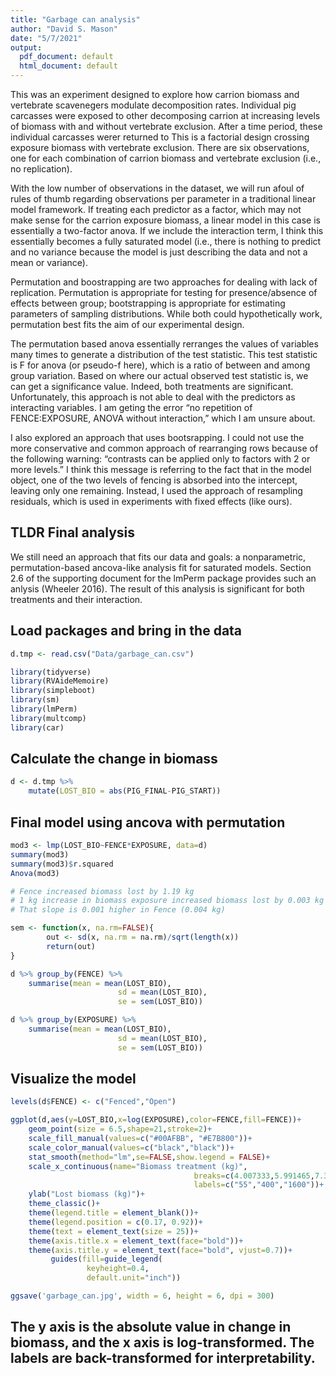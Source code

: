 ```yaml
---
title: "Garbage can analysis"
author: "David S. Mason"
date: "5/7/2021"
output:
  pdf_document: default
  html_document: default
---
```

This was an experiment designed to explore how carrion biomass and vertebrate scavenegers modulate decomposition rates. Individual pig carcasses were exposed to other decomposing carrion at increasing levels of biomass with and without vertebrate exclusion. After a time period, these individual carcasses werer returned to  This is a factorial design crossing exposure biomass with vertebrate exclusion. There are six observations, one for each combination of carrion biomass and vertebrate exclusion (i.e., no replication). 

With the low number of observations in the dataset, we will run afoul of rules of thumb regarding observations per parameter in a traditional linear model framework. If treating each predictor as a factor, which may not make sense for the carrion exposure biomass, a linear model in this case is essentially a two-factor anova. If we include the interaction term, I think this essentially becomes a fully saturated model (i.e., there is nothing to predict and no variance because the model is just describing the data and not a mean or variance). 

Permutation and boostrapping are two approaches for dealing with lack of replication. Permutation is appropriate for testing for presence/absence of effects between group; bootstrapping is appropriate for estimating parameters of sampling distributions. While both could hypothetically work, permutation best fits the aim of our experimental design.

The permutation based anova essentially rerranges the values of variables many times to generate a distribution of the test statistic. This test statistic is F for anova (or pseudo-f here), which is a ratio of between and among group variation. Based on where our actual observed test statistic is, we can get a significance value. Indeed, both treatments are significant. Unfortunately, this approach is not able to deal with the predictors as interacting variables. I am geting the error "no repetition of FENCE:EXPOSURE, ANOVA without interaction," which I am unsure about.

I also explored an approach that uses bootsrapping. I could not use the more conservative and common approach of rearranging rows because of the following warning: "contrasts can be applied only to factors with 2 or more levels." I think this message is referring to the fact that in the model object, one of the two levels of fencing is absorbed into the intercept, leaving only one remaining. Instead, I used the approach of resampling residuals, which is used in experiments with fixed effects (like ours). 

## TLDR Final analysis

We still need an approach that fits our data and goals: a nonparametric, permutation-based ancova-like analysis fit for saturated models. Section 2.6 of the supporting document for the lmPerm package provides such an anlysis (Wheeler 2016). The result of this analysis is significant for both treatments and their interaction. 


## Load packages and bring in the data
```r
d.tmp <- read.csv("Data/garbage_can.csv")

library(tidyverse)
library(RVAideMemoire)
library(simpleboot)
library(sm)
library(lmPerm)
library(multcomp)
library(car)
```
## Calculate the change in biomass
```r
d <- d.tmp %>% 
	mutate(LOST_BIO = abs(PIG_FINAL-PIG_START))
```
## Final model using ancova with permutation
```r
mod3 <- lmp(LOST_BIO~FENCE*EXPOSURE, data=d)
summary(mod3) 
summary(mod3)$r.squared
Anova(mod3)

# Fence increased biomass lost by 1.19 kg
# 1 kg increase in biomass exposure increased biomass lost by 0.003 kg
# That slope is 0.001 higher in Fence (0.004 kg) 

sem <- function(x, na.rm=FALSE){
		out <- sd(x, na.rm = na.rm)/sqrt(length(x))
		return(out)
}

d %>% group_by(FENCE) %>% 
	summarise(mean = mean(LOST_BIO),
						sd = mean(LOST_BIO),
						se = sem(LOST_BIO))

d %>% group_by(EXPOSURE) %>% 
	summarise(mean = mean(LOST_BIO),
						sd = mean(LOST_BIO),
						se = sem(LOST_BIO))
```

## Visualize the model
```r

levels(d$FENCE) <- c("Fenced","Open")

ggplot(d,aes(y=LOST_BIO,x=log(EXPOSURE),color=FENCE,fill=FENCE))+
	geom_point(size = 6.5,shape=21,stroke=2)+
	scale_fill_manual(values=c("#00AFBB", "#E7B800"))+
	scale_color_manual(values=c("black","black"))+
	stat_smooth(method="lm",se=FALSE,show.legend = FALSE)+
	scale_x_continuous(name="Biomass treatment (kg)",
										 breaks=c(4.007333,5.991465,7.377759),
										 labels=c("55","400","1600"))+
	ylab("Lost biomass (kg)")+
	theme_classic()+
	theme(legend.title = element_blank())+
	theme(legend.position = c(0.17, 0.92))+
	theme(text = element_text(size = 25))+
	theme(axis.title.x = element_text(face="bold"))+
	theme(axis.title.y = element_text(face="bold", vjust=0.7))+
		 guides(fill=guide_legend(
                 keyheight=0.4,
                 default.unit="inch"))

ggsave('garbage_can.jpg', width = 6, height = 6, dpi = 300)
```

## The y axis is the absolute value in change in biomass, and the x axis is log-transformed. The labels are back-transformed for interpretability. 

